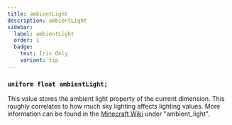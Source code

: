 ```yaml
---
title: ambientLight
description: ambientLight
sidebar:
  label: ambientLight
  order: 1
  badge:
    text: Iris Only
    variant: tip
---
```


### `uniform float ambientLight;`

This value stores the ambient light property of the current dimension. This roughly correlates to how much sky lighting affects lighting values. More information can be found in the [Minecraft Wiki](https://minecraft.wiki/w/Dimension_type) under "ambient_light".